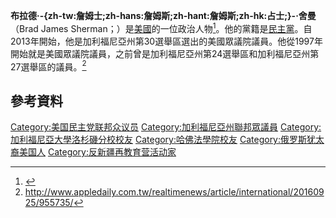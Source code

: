 {{noteTA
|1=zh-hans:布拉德;zh-hant:布拉德;zh-tw:布萊德;zh-hk:畢;
|2=zh-hans:舍曼;zh-hant:舍曼;zh-tw:薛曼;zh-hk:謝爾曼;
}}
'''布拉德·-{zh-tw:詹姆士;zh-hans:詹姆斯;zh-hant:詹姆斯;zh-hk:占士;}-·舍曼'''（Brad James Sherman；{{bd|1954年|10月24日}}）是[[美國|美國]]的一位政治人物<ref>{{Cite web |url=http://badgerherald.com/news/2004/09/17/grothman_makes_rare_.php |title=存档副本 |access-date=2016-01-05 |archive-date=2013-06-21 |archive-url=https://web.archive.org/web/20130621113831/http://badgerherald.com/news/2004/09/17/grothman_makes_rare_.php |dead-url=no }}</ref>。他的黨籍是[[民主黨_(美國)|民主黨]]。自2013年開始，他是加利福尼亞州第30選舉區選出的美國眾議院議員。他從1997年開始就是美國眾議院議員，之前曾是加利福尼亞州第24選舉區和加利福尼亞州第27選舉區的議員。<ref>http://www.appledaily.com.tw/realtimenews/article/international/20160925/955735/</ref>

== 參考資料 ==
{{reflist}}
{{DEFAULTSORT:Sherman}}
[[Category:美国民主党联邦众议员|Category:美国民主党联邦众议员]]
[[Category:加利福尼亞州聯邦眾議員|Category:加利福尼亞州聯邦眾議員]]
[[Category:加利福尼亞大學洛杉磯分校校友|Category:加利福尼亞大學洛杉磯分校校友]]
[[Category:哈佛法學院校友|Category:哈佛法學院校友]]
[[Category:俄罗斯犹太裔美国人|Category:俄罗斯犹太裔美国人]]
[[Category:反新疆再教育营活动家|Category:反新疆再教育营活动家]]